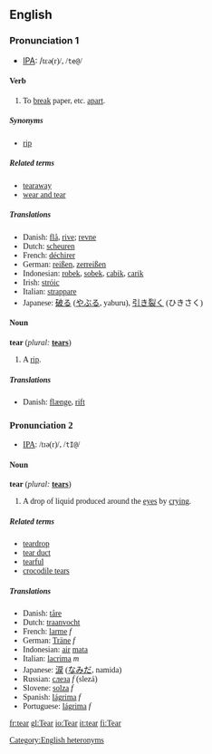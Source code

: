 ==English==

===Pronunciation 1===
*[[w:IPA|IPA]]: /<font style="font-family:lucida sans unicode">tɛə(r)/, /<tt>te@</tt>/
{{rfap}}

====Verb====
{{en-infl-irreg|tear|tears|tearing|tore|torn}}
# To [[break]] paper, etc. [[apart]].

=====Synonyms=====
*[[rip]]

=====Related terms=====
*[[tearaway]]
*[[wear and tear]]

=====Translations=====
*Danish: [[flå]], [[rive]]; [[revne]]
*Dutch: [[scheuren]]
*French: [[déchirer]]
*German: [[reißen]], [[zerreißen]]
*Indonesian: [[robek]], [[sobek]], [[cabik]], [[carik]]
*Irish: [[stróic]]
*Italian: [[strappare]]
*Japanese: [[破る]] ([[やぶる]], yaburu), [[引き裂く]] (ひきさく)

====Noun====
'''tear'''  (''plural:'' '''[[tears]]''')
# A [[rip]].

=====Translations=====
*Danish: [[flænge]], [[rift]]

===Pronunciation 2===
*[[w:IPA|IPA]]: /<font style="font-family:lucida sans unicode">tɪə(r)/, /<tt>tI@</tt>/
{{rfap}}

====Noun====
'''tear'''  (''plural:'' '''[[tears]]''')
# A drop of liquid produced around the [[eye]]s by [[crying]].

=====Related terms=====
*[[teardrop]]
*[[tear duct]]
*[[tearful]]
*[[crocodile tears]]

=====Translations=====
*Danish: [[tåre]]
*Dutch: [[traanvocht]]
*French: [[larme]] ''f''
*German: [[Träne]] ''f''
*Indonesian: [[air]] [[mata]]
*Italian: [[lacrima]] ''m''
*Japanese: [[涙]] ([[なみだ]], namida)
*Russian: [[слеза]] ''f'' (slezá)
*Slovene: [[solza]] ''f''
*Spanish: [[lágrima]] ''f''
*Portuguese: [[lágrima]] ''f''

[[Category:English heteronyms]]

[[fr:tear]]
[[gl:Tear]]
[[io:Tear]]
[[it:tear]]
[[fi:Tear]]